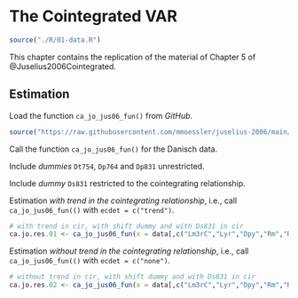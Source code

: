 # The Cointegrated VAR

```r

source("./R/01-data.R")

```

This chapter contains the replication of the material of Chapter 5 of @Juselius2006Cointegrated.

## Estimation

Load the function `ca_jo_jus06_fun()` from *GitHub*. 

```r

source("https://raw.githubusercontent.com/mmoessler/juselius-2006/main/R/ca_jo_jus06_fun.R")

```

Call the function `ca_jo_jus06_fun()` for the Danisch data.



Include *dummies* `Dt754`, `Dp764` and `Dp831` unrestricted.

Include *dummy* `Ds831` restricted to the cointegrating relationship.

Estimation *with trend in the cointegrating relationship*, i.e., call `ca_jo_jus06_fun(()` with `ecdet = c("trend")`.

```r

# with trend in cir, with shift dummy and with Ds831 in cir
ca.jo.res.01 <- ca_jo_jus06_fun(x = data[,c("Lm3rC","Lyr","Dpy","Rm","Rb")], type = c("trace"), ecdet = c("trend"), K = 2, spec = c("transitory"), data = data)

```

Estimation *without trend in the cointegrating relationship*, i.e., call `ca_jo_jus06_fun(()` with `ecdet = c("none")`.

```r

# without trend in cir, with shift dummy and with Ds831 in cir
ca.jo.res.02 <- ca_jo_jus06_fun(x = data[,c("Lm3rC","Lyr","Dpy","Rm","Rb")], type = c("trace"), ecdet = c("none"), K = 2, spec = c("transitory"), data = data)

```

